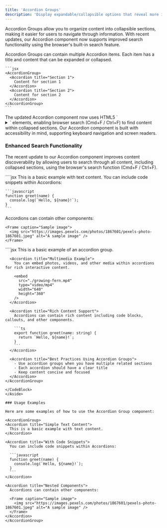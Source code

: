 ```yaml
---
title: 'Accordion Groups'
description: 'Display expandable/collapsible options that reveal more information with improved search functionality'
---
```


Accordion Groups allow you to organize content into collapsible sections, making it easier for users to navigate through information. With recent updates, our Accordion component now supports improved search functionality using the browser's built-in search feature.

<AccordionGroup>
  <Accordion title="Basic Usage">
    Accordion Groups can contain multiple Accordion items. Each item has a title and content that can be expanded or collapsed.

    ```jsx
    <AccordionGroup>
      <Accordion title="Section 1">
        Content for section 1
      </Accordion>
      <Accordion title="Section 2">
        Content for section 2
      </Accordion>
    </AccordionGroup>
    ```
  </Accordion>

  <Accordion title="Searchable Content">
    The updated Accordion component now uses HTML5 `<details>` and `<summary>` elements, enabling browser search (Cmd+F / Ctrl+F) to find content within collapsed sections.
  </Accordion>

  <Accordion title="Accessibility">
    Our Accordion component is built with accessibility in mind, supporting keyboard navigation and screen readers.
  </Accordion>
</AccordionGroup>

### Enhanced Search Functionality

The recent update to our Accordion component improves content discoverability by allowing users to search through all content, including collapsed sections, using the browser's search function (Cmd+F / Ctrl+F).

<Aside>
<CodeBlock title="Implementation Details">
````jsx
<AccordionGroup>
  <Accordion title="Simple Text Content">
    This is a basic example with text content.
  </Accordion>

  <Accordion title="With Code Snippets">
    You can include code snippets within Accordions:

    ```javascript
    function greet(name) {
      console.log(`Hello, ${name}!`);
    }
    ```
  </Accordion>

  <Accordion title="Nested Components">
    Accordions can contain other components:

    <Frame caption="Sample image">
      <img src="https://images.pexels.com/photos/1867601/pexels-photo-1867601.jpeg" alt="A sample image" />
    </Frame>
  </Accordion>
</AccordionGroup>

<Aside>
  <CodeBlock title="Example Usage">
    ````jsx
    <AccordionGroup>
      <Accordion title="Text Example">
        This is a basic example of an accordion group.
      </Accordion>

      <Accordion title="Multimedia Example">
        You can embed photos, videos, and other media within accordions for rich interactive content.

        <embed 
          src="./growing-fern.mp4" 
          type="video/mp4"
          width="640"
          height="360"
        />
      </Accordion>

      <Accordion title="Rich Content Support">
        Accordions can contain rich content including code blocks, callouts, and other components.

        ```ts
        export function greet(name: string) {
          return `Hello, ${name}!`;
        }   
        ```
      </Accordion>
      
      <Accordion title="Best Practices Using Accordion Groups">
        - Use accordion groups when you have multiple related sections
        - Each accordion should have a clear title
        - Keep content concise and focused
      </Accordion>
    </AccordionGroup>
  ````
  </CodeBlock>
</Aside>

### Usage Examples

Here are some examples of how to use the Accordion Group component:

<AccordionGroup>
  <Accordion title="Simple Text Content">
    This is a basic example with text content.
  </Accordion>

  <Accordion title="With Code Snippets">
    You can include code snippets within Accordions:

    ```javascript
    function greet(name) {
      console.log(`Hello, ${name}!`);
    }
    ```
  </Accordion>

  <Accordion title="Nested Components">
    Accordions can contain other components:

    <Frame caption="Sample image">
      <img src="https://images.pexels.com/photos/1867601/pexels-photo-1867601.jpeg" alt="A sample image" />
    </Frame>
  </Accordion>
</AccordionGroup>

